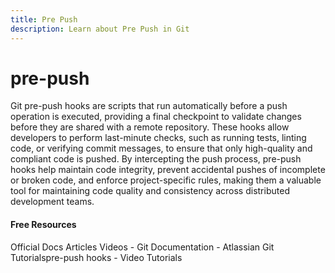```yaml
---
title: Pre Push
description: Learn about Pre Push in Git
---
```

# pre-push

Git pre-push hooks are scripts that run automatically before a push operation is executed, providing a final checkpoint to validate changes before they are shared with a remote repository. These hooks allow developers to perform last-minute checks, such as running tests, linting code, or verifying commit messages, to ensure that only high-quality and compliant code is pushed. By intercepting the push process, pre-push hooks help maintain code integrity, prevent accidental pushes of incomplete or broken code, and enforce project-specific rules, making them a valuable tool for maintaining code quality and consistency across distributed development teams.

#### Free Resources

<Tabs defaultValue="official">
<TabsList>
<TabsTrigger value="official">Official Docs</TabsTrigger>
<TabsTrigger value="article">Articles</TabsTrigger>
<TabsTrigger value="video">Videos</TabsTrigger>
</TabsList>

<TabsContent value="official">
<Note type="note" title="official">
- <Link href="https://git-scm.com/docs">Git Documentation</Link>
</Note>
</TabsContent>
<TabsContent value="article">
<Note type="note" title="article">
- <Link href="https://dev.to/jameson/pre-push-hooks-42g5">Atlassian Git Tutorialspre-push hooks</Link>
</Note>
</TabsContent>
<TabsContent value="video">
<Note type="note" title="video">
- <Link href="https://www.youtube.com/results?search_query=git+pre-push+tutorial">Video Tutorials</Link>
</Note>
</TabsContent>
</Tabs>
